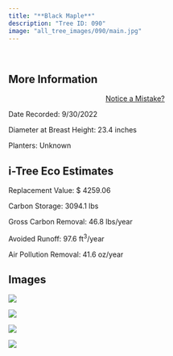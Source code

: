 ```yaml
---
title: "**Black Maple**"
description: "Tree ID: 090"
image: "all_tree_images/090/main.jpg"
---
```


<br>

## **More Information**
::: column-margin
<center><a class="button" href="https://forms.gle/W6f5nwYxrM33hF4f7">Notice a Mistake?</a></center>
:::


Date Recorded:  9/30/2022

Diameter at Breast Height:  23.4  inches

Planters:  Unknown

## **i-Tree Eco Estimates**


 Replacement Value: $ 4259.06

 Carbon Storage:  3094.1  lbs

 Gross Carbon Removal:  46.8  lbs/year

 Avoided Runoff:  97.6  ft<sup>3</sup>/year

 Air Pollution Removal:  41.6  oz/year

## **Images**


 ![](all_tree_images/090/IMG_6625.jpg)

 ![](all_tree_images/090/IMG_6628.jpg)

 ![](all_tree_images/090/IMG_6629.jpg)

 ![](all_tree_images/090/main.jpg)
